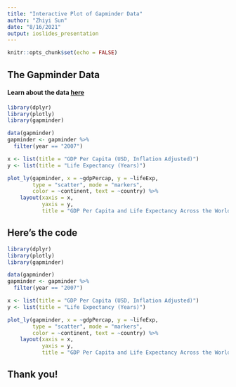 ```yaml
---
title: "Interactive Plot of Gapminder Data"
author: "Zhiyi Sun"
date: "8/16/2021"
output: ioslides_presentation
---
```


```r
knitr::opts_chunk$set(echo = FALSE)
```

## The Gapminder Data

#### Learn about the data [here](https://cran.r-project.org/web/packages/gapminder/README.html) 

```r
library(dplyr)
library(plotly)
library(gapminder)

data(gapminder)
gapminder <- gapminder %>% 
  filter(year == "2007")

x <- list(title = "GDP Per Capita (USD, Inflation Adjusted)")
y <- list(title = "Life Expectancy (Years)")

plot_ly(gapminder, x = ~gdpPercap, y = ~lifeExp, 
        type = "scatter", mode = "markers", 
        color = ~continent, text = ~country) %>% 
    layout(xaxis = x, 
           yaxis = y, 
           title = "GDP Per Capita and Life Expectancy Across the World in 2007")
```

## Here's the code 

```r
library(dplyr)
library(plotly)
library(gapminder)

data(gapminder)
gapminder <- gapminder %>% 
  filter(year == "2007")

x <- list(title = "GDP Per Capita (USD, Inflation Adjusted)")
y <- list(title = "Life Expectancy (Years)")

plot_ly(gapminder, x = ~gdpPercap, y = ~lifeExp, 
        type = "scatter", mode = "markers", 
        color = ~continent, text = ~country) %>% 
    layout(xaxis = x, 
           yaxis = y, 
           title = "GDP Per Capita and Life Expectancy Across the World")
```

## Thank you!